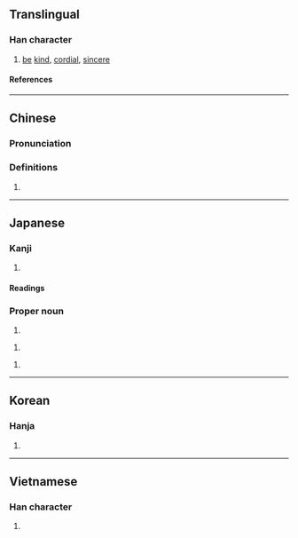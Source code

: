 {{character info/new}}
{{character info|0x2F8A5}}
==Translingual==

===Han character===
{{Han char|rn=61|rad=心|as=08|sn=11|four=90047|canj=PYRD|ids=⿰忄享}}

# [[be]] [[kind]], [[cordial]], [[sincere]]

====References====
{{Han ref|kx=0390.010|dkj=10759|dj=0724.020|hdz=42318.040|uh=60C7}}

----

==Chinese==
{{zh-forms}}

===Pronunciation===
{{zh-pron
|m=dūn
|m-s=
|dg=
|c=deon1
|c-t=
|g=
|h=pfs=
|j=
|mb=
|md=
|mn=
|mn-t=
|w=
|x=
|mc=y
|oc=y
|cat=n
}}

===Definitions===
{{zh-hanzi}}

# {{rfdef|zh}}

----

==Japanese==

===Kanji===
{{ja-kanji|grade=|rs=心08}}

# {{rfdef|ja|sort=心08}}

====Readings====
{{ja-readings
|goon=しゅん, とん
|kanon=しゅん, とん
|kanyoon=じゅん
|kun=あつ-い, まこと-
}}

===Proper noun===
{{ja-pos|proper|あつし}}
# {{given name|ja|male}}
{{ja-pos|proper|じゅん}}
# {{given name|ja|male}}
{{ja-pos|proper|つとむ}}
# {{given name|ja|male}}

----

==Korean==

===Hanja===
{{ko-hanja|돈}}

# {{rfdef|ko|sort=心08}}

----

==Vietnamese==

===Han character===
{{vi-readings|rs=心08|reading=đôn}}

# {{rfdef|vi|sort=心08}}